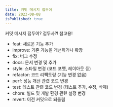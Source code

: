 ```yaml
---
title: 커밋 메시지 접두어
date: 2023-08-08
isPublished: true
---
```


커밋 메시지 접두어? 접두사?! 참고용!

- feat: 새로운 기능 추가
- improve: 기존 기능을 개선하거나 확장
- fix: 버그 수정
- docs: 문서 변경 및 추가
- style: 스타일 변경 (코드 포맷, 레이아웃 등)
- refactor: 코드 리팩토링 (기능 변경 없음)
- perf: 성능 개선 관련 코드 변경
- test: 테스트 관련 코드 변경 (테스트 추가, 수정, 삭제)
- chore: 빌드 및 개발 환경 관련 설정 변경
- revert: 이전 커밋으로 되돌림
